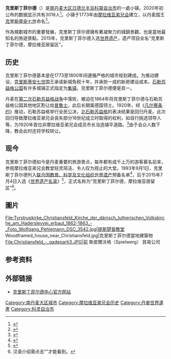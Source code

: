 {{Infobox settlement
| name                    = 克里斯丁菲尔德
| native_name             = Christiansfeld
| other_name              = 
| settlement_type         = 镇
<!-- images, nickname, motto -->
| image_skyline           = Herrnhut_church_in_Christiansfeld_in_Denmark_06.jpg
| image_caption           = 克里斯丁菲尔德摩拉维亚弟兄会教堂
| image_flag              = 
| image_shield            = Coat of arms of Christiansfeld.svg
| motto                   = 
| nickname                = 
| etymology               = 
<!-- location -->
| subdivision_type        = 国家
| subdivision_name        = [[丹麦|丹麦]]
| subdivision_type1       = 
| subdivision_name1       = 
| subdivision_type2       = 大区
| subdivision_name2       = [[南丹麦大区|南丹麦大区]]
| subdivision_type3       = 
| subdivision_name3       = 
| subdivision_type4       = 自治市
| subdivision_name4       = [[科靈自治市|科灵]]
<!-- maps and coordinates -->
| image_map               = 
| map_caption             = 
| pushpin_map             = Denmark
| pushpin_relief          = 
| pushpin_map_caption     =  
| coordinates             = {{coord|55.35667|N|9.48635|E|display=inline,title}}
| coordinates_footnotes   = 
<!-- established -->
| established_title       = 
| established_date        = 
<!-- area -->
| area_footnotes          = 
| area_urban_km2          = 2.36
| area_total_sq_mi        = 
| area_land_sq_mi         = 
| area_water_sq_mi        = 
<!-- elevation -->
| elevation_footnotes     = 
| elevation_m             = 
| elevation_ft            = 
<!-- population -->
| population_as_of        = 2020
| population_footnotes    = 
| population_urban        = 3016
| population_density_urban_km2  = auto
| population_density_sq_mi=
| population_demonym      = 
<!-- time zone(s) -->
| timezone1               = [[欧洲中部时间|欧洲中部时间]]
| utc_offset1             = +1
| timezone1_DST           = [[欧洲中部夏令时间|欧洲中部夏令时间]]
| utc_offset1_DST         = +2
<!-- postal codes, area code -->
| postal_code_type        = 邮政编码
| postal_code             = 6070 Christiansfeld
| area_code_type          =  
| area_code               = 
| geocode                 = 
| iso_code                = 
<!-- website, footnotes -->
| website                 = [http://www.christiansfeldcentret.dk 克里斯丁菲尔德中心]
| footnotes               = {{Infobox UNESCO World Heritage Site
  | Official_name = Christiansfeld, a Moravian Church Settlement
  | Criteria      = (iii)(iv) 
  | ID            = 1468
  | Year          = 2015
  | child         = yes
}}
}}

'''克里斯丁菲尔德'''（{{lang-da|Christiansfeld}}）是[[南丹麦大区|南丹麦大区]][[日德兰半岛|日德兰半岛]][[科靈自治市|科靈自治市]]的一處小镇，2020年初公布的数据显示共有3016人<ref>{{cite web | url = https://m.statbank.dk/TableInfo/BY3?lang=en | title = BY3: Population 1st January, by urban areas | publisher = The Mobile Statbank from Statistics Denmark | accessdate = 2020-09-08 | archive-date = 2019-10-25 | archive-url = https://web.archive.org/web/20191025131013/https://m.statbank.dk/TableInfo/BY3?lang=en | dead-url = no }}</ref>。小镇于1773年由[[摩拉维亚弟兄会|摩拉维亚弟兄会]]建立，以丹麦国王[[克里斯蒂安七世|克里斯蒂安七世]]命名<ref>{{cite book | author = Dansk Stednavne Leksikon | title = JYLLAND - Sydlige del | publisher = FYN med omliggende øer | page = 30 | isbn = 87-00-55221-6}}</ref>。

作為規劃城市的重要發展，克里斯丁菲尔德擁有著凝聚力的城鎮景觀，也是當地最知名的旅遊景點，2015年，克里斯丁菲尔德入选[[世界遗产|世界遗产]]，遗产项目全名“克里斯丁菲尔德，摩拉维亚居留区”。

== 历史 ==
克里斯丁菲尔德基本是在1773至1800年间遵循严格的城市规划建成。为推动建设，[[克里斯蒂安七世|克里斯蒂安七世]]国王承诺新城免税十年，并承担一成的新房建设成本。[[石勒苏益格公国|石勒苏益格公国]]有许多城镇正式指定为[[集镇|集镇]]，克里斯丁菲尔德便是其一。

丹麦在[[普丹战争|第二次石勒苏益格战争]]中落败，被迫在1864年将克里斯丁菲尔德与石勒苏益格公国其他地区割让给[[普魯士|普魯士]]，此后长期属德国领土。1920年，经《[[凡尔赛条约|凡尔赛条约]]》推动，石勒苏益格举行全民公决，[[南日德蘭郡|北石勒苏益格]]的表决结果是回归丹麦。此次回归导致摩拉维亚弟兄会丧失部分18世纪成立时取得的权利，如自行挑选领导人等，为1920年首位非摩拉维亚弟兄会成员市长当选铺平道路。<ref>{{cite web | url = http://www.christiansfeldcentret.dk/00150/00168/ | title = A Town Walk in Christiansfeld | archiveurl = https://web.archive.org/web/20110719122516/http://www.christiansfeldcentret.dk/00150/00168/ | deadurl = yes | archivedate = 2011-07-19 | accessdate = 2012-03-13 }}</ref>由于会众人数下降，教会此时还将学校转让。

== 现今 ==
克里斯丁菲尔德如今是丹麦重要的旅游景点，每年都有成千上万的游客慕名前来，参观摩拉维亚弟兄会教堂轻灵简洁、令人叹为观止的大堂。1993年9月1日，克里斯丁菲尔德列入[[联合国教育、科学及文化组织|联合国教育、科学及文化组织]][[世界遗产|世界遗产]]预备名单<ref>{{cite web | url = https://whc.unesco.org/en/tentativelists/182/ | title = Christiansfeld | publisher = UNESCO World Heritage Centre | archivedate = 2015-07-05 | deadurl = yes | accessdate = 2015-07-05 | archiveurl = https://web.archive.org/web/20150705173250/https://whc.unesco.org/en/tentativelists/182/ }}</ref>，后于2015年7月4日入选《[[世界遗产名录|世界遗产名录]]》<ref>{{cite web | url = https://whc.unesco.org/en/news/1315/ | title = Sites in Denmark, France and Turkey inscribed on UNESCO’s World Heritage List | website = unesco.org | publisher = UNESCO World Heritage Centre | date = 2015-07-04 | accessdate = 2020-09-08 | archive-date = 2020-08-03 | archive-url = https://web.archive.org/web/20200803123900/https://whc.unesco.org/en/news/1315 | dead-url = no }}</ref>，正式名称为“克里斯丁菲尔德，摩拉维亚居留区”<ref>汉语介绍需点击“{{lang|en|Chinese}}”才能看到。{{cite web | url = https://whc.unesco.org/en/list/1468 | title = 克里斯丁菲尔德，摩拉维亚居留区 | publisher = UNESCO World Heritage Centre | accessdate = 2020-09-07 | quote = 这座1773年建于南日德兰半岛上的遗迹是路德派自由教会摩拉维亚教派建在萨克森州贺恩护特的一片有计划的聚居区。这座小镇原计划要表现新教徒的理想城市规划。围绕着市中心的教会广场，所有的建筑外形统一、质朴，都是一到二层的黄砖红瓦结构。摩拉维亚教派民主的组织结构和前卫的平等理念都在这座小镇的人文规划中体现出来。小镇四周被农田包围，镇里还有重要的公共福利建筑，如为教区寡妇和单身男女而建的公共大屋。这些建筑至今仍为摩尔维亚教派中很有影响力的一个社团所用。 | archive-date = 2020-06-29 | archive-url = https://web.archive.org/web/20200629220324/http://whc.unesco.org/en/list/1468/ | dead-url = no }}</ref>。

== 圖片==
<gallery mode="packed" heights="200">
File:Tyrstrupkirke_Christiansfeld_Kirche_der_dänisch_lutherischen_Volkskirche_am_Haderslevvej_erbaut_1862-1863_-_Foto_Wolfgang_Pehlemann_DSC_3542.jpg|提斯楚普教堂
Woodframed_house_near_Christiansfeld.jpg|克里斯丁菲尔德當地建築物
File:Christiansfeld_-_gadeparti3.JPG|前 斯皮爾沃格（Spielwerg） 貿易公司
</gallery>

== 参考资料 ==
{{reflist|colwidth=30em}}

== 外部链接 ==
{{Commons category-inline|Christiansfeld}}
* [https://www.christiansfeldcentret.dk/da/?lang=uk 克里斯丁菲尔德中心官方网站] {{Wayback|url=https://www.christiansfeldcentret.dk/da/?lang=uk |date=20201123105710 }}

{{丹麥世界遺產}}

{{Authority control}}

[[Category:南丹麦大区城市|Category:南丹麦大区城市]]
[[Category:摩拉维亚弟兄会历史|Category:摩拉维亚弟兄会历史]]
[[Category:丹麥世界遺產|Category:丹麥世界遺產]]
[[Category:科灵自治市|Category:科灵自治市]]